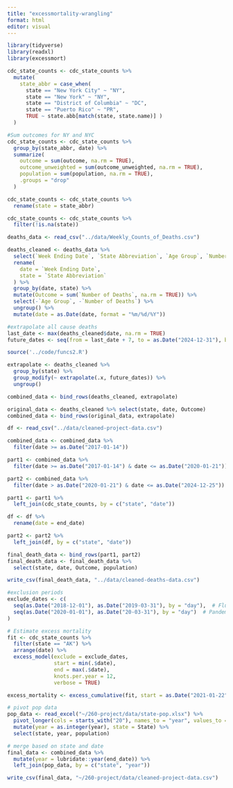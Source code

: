 ```yaml
---
title: "excessmortality-wrangling"
format: html
editor: visual
---
```


```r
library(tidyverse)
library(readxl)
library(excessmort)
```

```r
cdc_state_counts <- cdc_state_counts %>%
  mutate(
    state_abbr = case_when(
      state == "New York City" ~ "NY", 
      state == "New York" ~ "NY",
      state == "District of Columbia" ~ "DC", 
      state == "Puerto Rico" ~ "PR", 
      TRUE ~ state.abb[match(state, state.name)] )
  )

#Sum outcomes for NY and NYC
cdc_state_counts <- cdc_state_counts %>%
  group_by(state_abbr, date) %>%
  summarize(
    outcome = sum(outcome, na.rm = TRUE),            
    outcome_unweighted = sum(outcome_unweighted, na.rm = TRUE), 
    population = sum(population, na.rm = TRUE),       
    .groups = "drop"                                   
  )

cdc_state_counts <- cdc_state_counts %>%
  rename(state = state_abbr)

cdc_state_counts <- cdc_state_counts %>%
  filter(!is.na(state))
```

```r
deaths_data <- read_csv("../data/Weekly_Counts_of_Deaths.csv")

deaths_cleaned <- deaths_data %>%
  select(`Week Ending Date`, `State Abbreviation`, `Age Group`, `Number of Deaths`) %>%
  rename(
    date = `Week Ending Date`,
    state = `State Abbreviation`
  ) %>%
  group_by(date, state) %>%
  mutate(Outcome = sum(`Number of Deaths`, na.rm = TRUE)) %>%
  select(-`Age Group`, -`Number of Deaths`) %>%
  ungroup() %>%
  mutate(date = as.Date(date, format = "%m/%d/%Y"))

#extrapolate all cause deaths
last_date <- max(deaths_cleaned$date, na.rm = TRUE)
future_dates <- seq(from = last_date + 7, to = as.Date("2024-12-31"), by = "7 days")

source('../code/funcs2.R')

extrapolate <- deaths_cleaned %>%
  group_by(state) %>%
  group_modify(~ extrapolate(.x, future_dates)) %>%
  ungroup()

combined_data <- bind_rows(deaths_cleaned, extrapolate)

original_data <- deaths_cleaned %>% select(state, date, Outcome)
combined_data <- bind_rows(original_data, extrapolate)
```

```r
df <- read_csv("../data/cleaned-project-data.csv")

combined_data <- combined_data %>%
  filter(date >= as.Date("2017-01-14"))

part1 <- combined_data %>%
  filter(date >= as.Date("2017-01-14") & date <= as.Date("2020-01-21"))

part2 <- combined_data %>%
  filter(date > as.Date("2020-01-21") & date <= as.Date("2024-12-25"))

part1 <- part1 %>%
  left_join(cdc_state_counts, by = c("state", "date"))

df <- df %>%
  rename(date = end_date)

part2 <- part2 %>%
  left_join(df, by = c("state", "date"))

final_death_data <- bind_rows(part1, part2)
final_death_data <- final_death_data %>%
  select(state, date, Outcome, population)

write_csv(final_death_data, "../data/cleaned-deaths-data.csv")
```

```r
#exclusion periods
exclude_dates <- c(
  seq(as.Date("2018-12-01"), as.Date("2019-03-31"), by = "day"),  # Flu season
  seq(as.Date("2020-01-01"), as.Date("20-03-31"), by = "day")  # Pandemic
)

# Estimate excess mortality
fit <- cdc_state_counts %>% 
  filter(state == "AK") %>%
  arrange(date) %>% 
  excess_model(exclude = exclude_dates,
               start = min(.$date),
               end = max(.$date),
               knots.per.year = 12,
               verbose = TRUE)
```

```r
excess_mortality <- excess_cumulative(fit, start = as.Date("2021-01-22"), end = as.Date("2024-12-25"))
```

```r
# pivot pop data
pop_data <- read_excel("~/260-project/data/state-pop.xlsx") %>%
  pivot_longer(cols = starts_with("20"), names_to = "year", values_to = "population") %>%
  mutate(year = as.integer(year), state = State) %>%
  select(state, year, population)

# merge based on state and date
final_data <- combined_data %>%
  mutate(year = lubridate::year(end_date)) %>%
  left_join(pop_data, by = c("state", "year"))

write_csv(final_data, "~/260-project/data/cleaned-project-data.csv")
```
